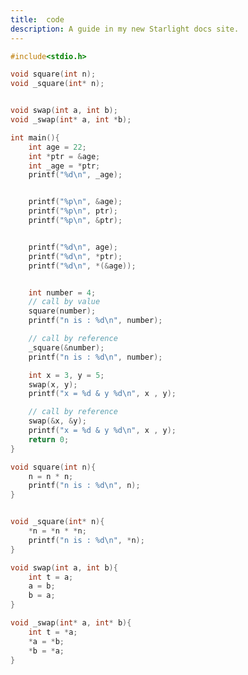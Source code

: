 ```yaml
---
title:  code 
description: A guide in my new Starlight docs site.
---
```


```c 
#include<stdio.h>

void square(int n);
void _square(int* n);


void swap(int a, int b);
void _swap(int* a, int *b);

int main(){
    int age = 22;
    int *ptr = &age;
    int _age = *ptr;
    printf("%d\n", _age);


    printf("%p\n", &age);
    printf("%p\n", ptr);
    printf("%p\n", &ptr);


    printf("%d\n", age);
    printf("%d\n", *ptr);
    printf("%d\n", *(&age));


    int number = 4;
    // call by value
    square(number);
    printf("n is : %d\n", number);

    // call by reference
    _square(&number);
    printf("n is : %d\n", number);

    int x = 3, y = 5;
    swap(x, y);
    printf("x = %d & y %d\n", x , y);

    // call by reference
    swap(&x, &y);
    printf("x = %d & y %d\n", x , y);
    return 0;
}

void square(int n){
    n = n * n;
    printf("n is : %d\n", n);
}


void _square(int* n){
    *n = *n * *n;
    printf("n is : %d\n", *n);
}

void swap(int a, int b){
    int t = a;
    a = b;
    b = a;
}

void _swap(int* a, int* b){
    int t = *a;
    *a = *b;
    *b = *a;
}
```